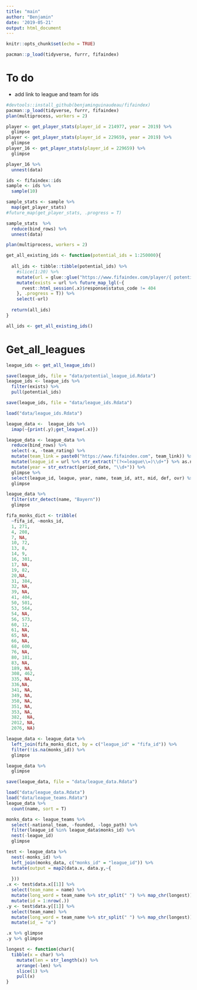 ```yaml
---
title: "main"
author: "Benjamin"
date: '2019-05-21'
output: html_document
---
```


```r
knitr::opts_chunk$set(echo = TRUE)

pacman::p_load(tidyverse, furrr, fifaindex)

```

# To do
+ add link to league and team for ids

```r
#devtools::install_github(benjaminguinaudeau/fifaindex)
pacman::p_load(tidyverse, furrr, fifaindex)
plan(multiprocess, workers = 2)

player <- get_player_stats(player_id = 214977, year = 2019) %>%
  glimpse
player <- get_player_stats(player_id = 229659, year = 2019) %>%
  glimpse
player_16 <- get_player_stats(player_id = 229659) %>%
  glimpse

player_16 %>%
  unnest(data)

ids <- fifaindex::ids
sample <- ids %>%
  sample(10)

sample_stats <- sample %>%
  map(get_player_stats)
#future_map(get_player_stats, .progress = T)

sample_stats  %>%
  reduce(bind_rows) %>%
  unnest(data)

```

```r
plan(multiprocess, workers = 2)

get_all_existing_ids <- function(potential_ids = 1:250000){
  
  all_ids <- tibble::tibble(potential_ids) %>%
    #slice(1:20) %>%
    mutate(url = glue::glue("https://www.fifaindex.com/player/{ potential_ids }/")) %>%
    mutate(exists = url %>% future_map_lgl(~{
      rvest::html_session(.x)$response$status_code != 404
    }, .progress = T)) %>%
    select(-url)
  
  return(all_ids)
}

all_ids <- get_all_existing_ids()

```

# Get_all_leagues

```r
league_ids <- get_all_league_ids()

save(league_ids, file = "data/potential_league_id.Rdata")
league_ids <- league_ids %>%
  filter(exists) %>%
  pull(potential_ids)

save(league_ids, file = "data/league_ids.Rdata")

```

```r
load("data/league_ids.Rdata")

league_data <-  league_ids %>%
  imap(~{print(.y);get_league(.x)})

league_data <- league_data %>%
  reduce(bind_rows) %>%
  select(-x, -team_rating) %>%
  mutate(team_link = paste0("https://www.fifaindex.com", team_link)) %>%
  mutate(league_id = url %>% str_extract("(?<=league\\=)\\d+") %>% as.numeric) %>%
  mutate(year = str_extract(period_date, "\\d+")) %>%
  glimpse %>%
  select(league_id, league, year, name, team_id, att, mid, def, ovr) %>%
  glimpse

league_data %>%
  filter(str_detect(name, "Bayern"))
  glimpse

fifa_monks_dict <- tribble(
  ~fifa_id, ~monks_id,
  1, 271,
  4, 208,
  7, NA,
  10, 72,
  13, 8,
  14, 9, 
  16, 301,
  17, NA,
  19, 82,
  20,NA,
  31, 384,
  32, NA,
  39, NA,
  41, 404,
  50, 501,
  53, 564,
  54, NA,
  56, 573,
  60, 12,
  61, NA,
  65, NA,
  66, NA,
  68, 600,
  76, NA,
  80, 181,
  83, NA,
  189, NA,
  308, 462,
  335, NA,
  336,NA,
  341, NA,
  349, NA,
  350, NA,
  351, NA,
  353, NA,
  382,  NA,
  2012, NA,
  2076, NA)

league_data <- league_data %>%
  left_join(fifa_monks_dict, by = c("league_id" = "fifa_id")) %>%
  filter(!is.na(monks_id)) %>%
  glimpse

league_data %>%
  glimpse

save(league_data, file = "data/league_data.Rdata")
```

```r
load("data/league_data.Rdata")
load("data/league_teams.Rdata")
league_data %>%
  count(name, sort = T)

monks_data <- league_teams %>%
  select(-national_team, -founded, -logo_path) %>% 
  filter(league_id %in% league_data$monks_id) %>%
  nest(-league_id)
  glimpse

test <- league_data %>%
  nest(-monks_id) %>%
  left_join(monks_data, c("monks_id" = "league_id")) %>%
  mutate(output = map2(data.x, data.y,~{
    
  }))
.x <- test$data.x[[1]] %>%
  select(team_name = name) %>%
  mutate(long_word = team_name %>% str_split(" ") %>% map_chr(longest)) %>%
  mutate(id = 1:nrow(.))
.y <- test$data.y[[1]] %>%
  select(team_name) %>%
  mutate(long_word = team_name %>% str_split(" ") %>% map_chr(longest)) %>%
  mutate(id_ = "a")

.x %>% glimpse
.y %>% glimpse

longest <- function(char){
  tibble(x = char) %>%
    mutate(len = str_length(x)) %>%
    arrange(-len) %>%
    slice(1) %>%
    pull(x)
}

```

```r

```

